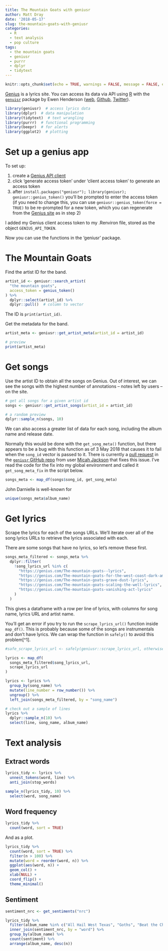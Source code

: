 ```yaml
---
title: The Mountain Goats with geniusr
author: Matt Dray
date: '2018-05-17'
slug: the-mountain-goats-with-geniusr
categories:
  - R
  - text analysis
  - pop culture
tags:
  - the mountain goats
  - geniusr
  - purrr
  - dplyr
  - tidytext
---
```



```r
knitr::opts_chunk$set(echo = TRUE, warnings = FALSE, message = FALSE, error = FALSE, eval = TRUE)
```

[Genius](https://genius.com/) is a lyrics site. You can access its data via API using [R](https://www.r-project.org/about.html) with the [`genuisr`](https://github.com/ewenme/geniusr) package by Ewen Henderson ([web](https://ewen.io/), [Github](https://github.com/ewenme), [Twitter](https://twitter.com/ewen_)).

```r
library(geniusr)  # access lyrics data
library(dplyr)  # data manipulation
library(tidytext)  # text wrangling
library(purrr)  # functional programming
library(beepr)  # for alerts
library(ggplot2)  # plotting
```

# Set up a genius app 

To set up:

1. create a [Genius API client](https://genius.com/api-clients/new)
2. click 'generate access token' under 'client access token' to generate an access token
3. after `install.packages("geniusr"); library(geniusr); geniusr::genius_token()` you'll be prompted to enter the access token (if you need to change this, you can use `geniusr::genius_token(force = TRUE)` to be re-prompted for a new token, which you can regenerate from the [Genius site](https://genius.com/api-clients) as in step 2)

I added my Genius client access token to my .Renviron file, stored as the object `GENIUS_API_TOKEN`.

Now you can use the functions in the 'geniusr' package.

# The Mountain Goats

Find the artist ID for the band.

```r
artist_id <- geniusr::search_artist(
  "the mountain goats",
  access_token = genius_token()
) %>% 
  dplyr::select(artist_id) %>% 
  dplyr::pull()  # column to vector
```

The ID is `print(artist_id)`.

Get the metadata for the band.

```r
artist_meta <- geniusr::get_artist_meta(artist_id = artist_id)

# preview
print(artist_meta)
```

# Get songs

Use the artist ID to obtain all the songs on Genius. Out of interest, we can see the songs with the highest number of annotations -- notes left by users -- on the site.

```r
# get all songs for a given artist id
songs <- geniusr::get_artist_songs(artist_id = artist_id)

# a random preview
dplyr::sample_n(songs, 10)
```

We can also access a greater list of data for each song, including the album name and release date.

Normally this would be done with the `get_song_meta()` function, but there appears to be a bug with this function as of 3 May 2018 that causes it to fail when the `song_id` vector is passed to it. There is currently a [pull request](https://github.com/ewenme/geniusr/pull/6) in the [`geniusr` GitHub repo](https://github.com/ewenme/geniusr) from user [Micah Jackson](https://github.com/MicahJackson) that fixes this issue. I've read the code for the fix into my global environment and called it `get_song_meta_fix` in the script below.

```r
songs_meta <- map_df(songs$song_id, get_song_meta)
```

John Darnielle is well-known for 

```r
unique(songs_meta$album_name)
```


# Get lyrics

Scrape the lyrics for each of the songs URLs. We'll iterate over all of the song lyrics URLs to retrieve the lyrics associated with each.

There are some songs that have no lyrics, so let's remove these first.

```r
songs_meta_filtered <- songs_meta %>%
  dplyr::filter(
    !song_lyrics_url %in% c(
      "https://genius.com/The-mountain-goats--lyrics",
      "https://genius.com/The-mountain-goats-for-the-west-coast-dark-ambient-bedroom-warriors-lyrics",
      "https://genius.com/The-mountain-goats-grave-dust-lyrics",
      "https://genius.com/The-mountain-goats-scaling-the-well-lyrics",
      "https://genius.com/The-mountain-goats-vanishing-act-lyrics"
    )
  )
```

This gives a dataframe with a row per line of lyrics, with columns for song name, lyrics URL and artist name.

You'll get an error if you try to run the `scrape_lyrics_url()` function inside `map_df()`. This is probably because some of the songs are instrumentals and don't have lyrics. We can wrap the function in `safely()` to avoid this problem[^1].

```r
#safe_scrape_lyrics_url <- safely(geniusr::scrape_lyrics_url, otherwise = NA_real_)

lyrics <- map_df(
  songs_meta_filtered$song_lyrics_url,
  scrape_lyrics_url
)

lyrics <- lyrics %>%
  group_by(song_name) %>% 
  mutate(line_number = row_number()) %>% 
  ungroup() %>% 
  left_join(songs_meta_filtered, by = "song_name")

# check out a sample of lines
lyrics %>% 
  dplyr::sample_n(10) %>% 
  select(line, song_name, album_name)
```

# Text analysis

## Extract words

```r
lyrics_tidy <- lyrics %>%
  unnest_tokens(word, line) %>% 
  anti_join(stop_words)

sample_n(lyrics_tidy, 10) %>% 
  select(word, song_name)
```

## Word frequency


```r
lyrics_tidy %>%
  count(word, sort = TRUE) 
```

And as a plot.

```r
lyrics_tidy %>%
  count(word, sort = TRUE) %>%
  filter(n > 100) %>%
  mutate(word = reorder(word, n)) %>%
  ggplot(aes(word, n)) +
  geom_col() +
  xlab(NULL) +
  coord_flip() +
  theme_minimal()
```

## Sentiment

```r
sentiment_nrc <- get_sentiments("nrc")

lyrics_tidy %>%
  filter(album_name %in% c("All Hail West Texas", "Goths", "Beat the Champ", "The Sunset Tree")) %>%
  inner_join(sentiment_nrc, by = "word") %>%
  group_by(album_name) %>% 
  count(sentiment) %>% 
  arrange(album_name, desc(n))
```